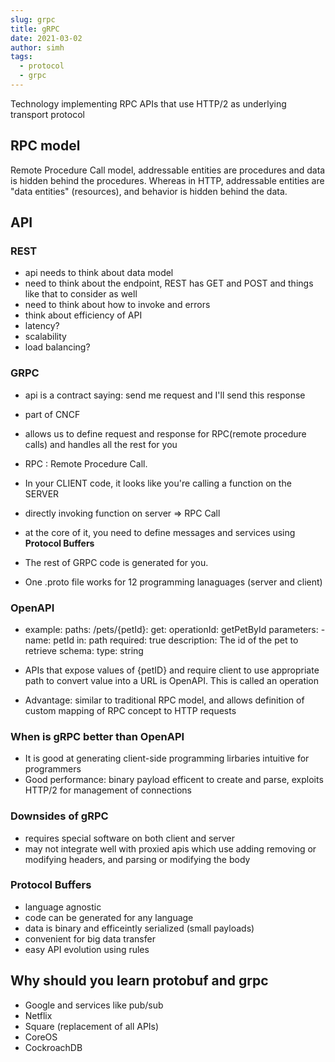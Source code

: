 ```yaml
---
slug: grpc
title: gRPC
date: 2021-03-02
author: simh
tags:
  - protocol
  - grpc
---
```


Technology implementing RPC APIs that use HTTP/2 as underlying transport protocol

## RPC model

Remote Procedure Call model, addressable entities are procedures and data is hidden behind the procedures. Whereas in HTTP, addressable entities are "data entities" (resources), and behavior is hidden behind the data.

## API 

### REST 

- api needs to think about data model
- need to think about the endpoint, REST has GET and POST and things like that to consider as well
- need to think about how to invoke and errors
- think about efficiency of API
- latency?
- scalability 
- load balancing?


### GRPC

- api is a contract saying: send me request and I'll send this response
- part of CNCF
- allows us to define request and response for RPC(remote procedure calls) and handles all the rest for you

- RPC  : Remote Procedure Call.
- In your CLIENT code, it looks like you're calling a function on the SERVER
- directly invoking function on server => RPC Call

- at the core of it, you need to define messages and services using **Protocol Buffers**
- The rest of GRPC code is generated for you.
- One .proto file works for 12 programming lanaguages (server and client)

### OpenAPI

- example:
paths:
  /pets/{petId}:
    get:
      operationId: getPetById
      parameters:
        - name: petId
          in: path
          required: true
          description: The id of the pet to retrieve
          schema:
            type: string

- APIs that expose values of {petID} and require client to use appropriate path to convert value into a URL is OpenAPI. This is called an operation
- Advantage: similar to traditional RPC model, and allows definition of custom mapping of RPC concept to HTTP requests

### When is gRPC better than OpenAPI

- It is good at generating client-side programming lirbaries intuitive for programmers
- Good performance: binary payload efficent to create and parse, exploits HTTP/2 for management of connections

### Downsides of gRPC

- requires special software on both client and server
- may not integrate well with proxied apis which use adding removing or modifying headers, and parsing or modifying the body

### Protocol Buffers

- language agnostic
- code can be generated for any language
- data is binary and efficeintly serialized (small payloads)
- convenient for big data transfer
- easy API evolution using rules

## Why should you learn protobuf and grpc

- Google and services like pub/sub
- Netflix
- Square (replacement of all APIs)
- CoreOS
- CockroachDB
